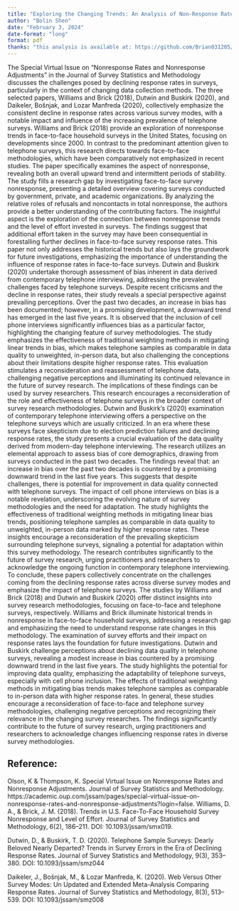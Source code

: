 ```yaml
---
title: "Exploring the Changing Trends: An Analysis of Non-Response Rates and Impact of telephone Surveys on Survey Methodologies"
author: "Bolin Shen"
date: "February 3, 2024"
date-format: "long" 
format: pdf
thanks: "this analysis is available at: https://github.com/Brian031205/Exploring-the-Changing-Trend"
---
```

The Special Virtual Issue on “Nonresponse Rates and Nonresponse Adjustments” in the Journal of Survey Statistics and Methodology discusses the challenges posed by declining response rates in surveys, particularly in the context of changing data collection methods. The three selected papers, Williams and Brick (2018), Dutwin and Buskirk (2020), and Daikeler, Bošnjak, and Lozar Manfreda (2020), collectively emphasize the consistent decline in response rates across various survey modes, with a notable impact and influence of the increasing prevalence of telephone surveys. 
Williams and Brick (2018) provide an exploration of nonresponse trends in face-to-face household surveys in the United States, focusing on developments since 2000. In contrast to the predominant attention given to telephone surveys, this research directs towards face-to-face methodologies, which have been comparatively not emphasized in recent studies. The paper specifically examines the aspect of nonresponse, revealing both an overall upward trend and intermittent periods of stability. The study fills a research gap by investigating face-to-face survey nonresponse, presenting a detailed overview covering surveys conducted by government, private, and academic organizations. By analyzing the relative roles of refusals and noncontacts in total nonresponse, the authors provide a better understanding of the contributing factors. The insightful aspect is the exploration of the connection between nonresponse trends and the level of effort invested in surveys. The findings suggest that additional effort taken in the survey may have been consequential in forestalling further declines in face-to-face survey response rates. This paper not only addresses the historical trends but also lays the groundwork for future investigations, emphasizing the importance of understanding the influence of response rates in face-to-face surveys.
Dutwin and Buskirk (2020) undertake thorough assessment of bias inherent in data derived from contemporary telephone interviewing, addressing the prevalent challenges faced by telephone surveys. Despite recent criticisms and the decline in response rates, their study reveals a special perspective against prevailing perceptions. Over the past two decades, an increase in bias has been documented; however, in a promising development, a downward trend has emerged in the last five years. It is observed that the inclusion of cell phone interviews significantly influences bias as a particular factor, highlighting the changing feature of survey methodologies. The study emphasizes the effectiveness of traditional weighting methods in mitigating linear trends in bias, which makes telephone samples as comparable in data quality to unweighted, in-person data, but also challenging the conceptions about their limitations despite higher response rates. This evaluation stimulates a reconsideration and reassessment of telephone data, challenging negative perceptions and illuminating its continued relevance in the future of survey research. The implications of these findings can be used by survey researchers. This research encourages a reconsideration of the role and effectiveness of telephone surveys in the broader context of survey research methodologies.
Dutwin and Buskirk's (2020) examination of contemporary telephone interviewing offers a perspective on the telephone surveys which are usually criticized. In an era where these surveys face skepticism due to election prediction failures and declining response rates, the study presents a crucial evaluation of the data quality derived from modern-day telephone interviewing. The research utilizes an elemental approach to assess bias of core demographics, drawing from surveys conducted in the past two decades. The findings reveal that: an increase in bias over the past two decades is countered by a promising downward trend in the last five years. This suggests that despite challenges, there is potential for improvement in data quality connected with telephone surveys. The impact of cell phone interviews on bias is a notable revelation, underscoring the evolving nature of survey methodologies and the need for adaptation. The study highlights the effectiveness of traditional weighting methods in mitigating linear bias trends, positioning telephone samples as comparable in data quality to unweighted, in-person data marked by higher response rates. These insights encourage a reconsideration of the prevailing skepticism surrounding telephone surveys, signaling a potential for adaptation within this survey methodology. The research contributes significantly to the future of survey research, urging practitioners and researchers to acknowledge the ongoing function in contemporary telephone interviewing.
To conclude, these papers collectively concentrate on the challenges coming from the declining response rates across diverse survey modes and emphasize the impact of telephone surveys. The studies by Williams and Brick (2018) and Dutwin and Buskirk (2020) offer distinct insights into survey research methodologies, focusing on face-to-face and telephone surveys, respectively. Williams and Brick illuminate historical trends in nonresponse in face-to-face household surveys, addressing a research gap and emphasizing the need to understand response rate changes in this methodology. The examination of survey efforts and their impact on response rates lays the foundation for future investigations. Dutwin and Buskirk challenge perceptions about declining data quality in telephone surveys, revealing a modest increase in bias countered by a promising downward trend in the last five years. The study highlights the potential for improving data quality, emphasizing the adaptability of telephone surveys, especially with cell phone inclusion. The effects of traditional weighting methods in mitigating bias trends makes telephone samples as comparable to in-person data with higher response rates. In general, these studies encourage a reconsideration of face-to-face and telephone survey methodologies, challenging negative perceptions and recognizing their relevance in the changing survey researches. The findings significantly contribute to the future of survey research, urging practitioners and researchers to acknowledge changes influencing response rates in diverse survey methodologies.

## Reference:
Olson, K & Thompson, K. Special Virtual Issue on Nonresponse Rates and Nonresponse Adjustments. Journal of Survey Statistics and Methodology. https://academic.oup.com/jssam/pages/special-virtual-issue-on-nonresponse-rates-and-nonresponse-adjustments?login=false. 
Williams, D. A., & Brick, J. M. (2018). Trends in U.S. Face-To-Face Household Survey Nonresponse and Level of Effort. Journal of Survey Statistics and Methodology, 6(2), 186–211. DOI: 10.1093/jssam/smx019.

Dutwin, D., & Buskirk, T. D. (2020). Telephone Sample Surveys: Dearly Beloved Nearly Departed? Trends in Survey Errors in the Era of Declining Response Rates. Journal of Survey Statistics and Methodology, 9(3), 353–380. DOI: 10.1093/jssam/smz044

Daikeler, J., Bošnjak, M., & Lozar Manfreda, K. (2020). Web Versus Other Survey Modes: Un Updated and Extended Meta-Analysis Comparing Response Rates. Journal of Survey Statistics and Methodology, 8(3), 513–539. DOI: 10.1093/jssam/smz008

